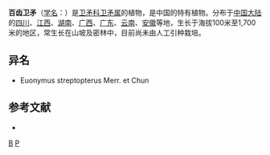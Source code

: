 {{Speciesbox 
| taxon = Euonymus centidens
| authority = Lévl.
}}

'''百齿卫矛'''（[[学名|学名]]：{{lang|la|''Euonymus centidens''}}）是[[卫矛科|卫矛科]][[卫矛属|卫矛属]]的植物，是中国的特有植物。分布于[[中国大陆|中国大陆]]的[[四川|四川]]、[[江西|江西]]、[[湖南|湖南]]、[[广西|广西]]、[[广东|广东]]、[[云南|云南]]、[[安徽|安徽]]等地，生长于海拔100米至1,700米的地区，常生长在山坡及密林中，目前尚未由人工引种栽培。

== 异名 ==
* Euonymus streptopterus Merr. et Chun

== 参考文献 ==
<div class="references-small">
* {{cite web| url =http://www.bioinfo.cn/db05/KmzwSpecies.php?action=view&id=2454| title =百齿卫矛| work =《中国高等植物数据库全库》| publisher =中国科学院微生物研究所| author =昆明植物研究所| accessdate =2009-02-23| deadurl =yes| archiveurl =https://web.archive.org/web/20160305013130/http://www.bioinfo.cn/db05/KmzwSpecies.php?action=view&id=2454| archivedate =2016年3月5日| df =}}
</div>
{{Taxonbar|from=Q15226033}}

[[Category:卫矛属|B]]
[[Category:中國特有植物|P]]


{{植物小作品}}